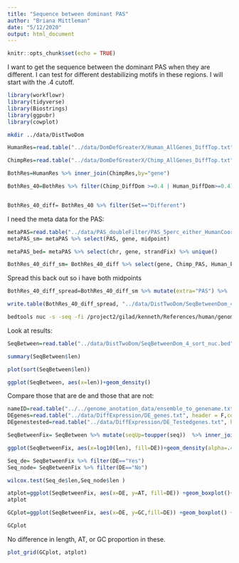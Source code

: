 ```yaml
---
title: "Sequence between dominant PAS"
author: "Briana Mittleman"
date: "5/12/2020"
output: html_document
---
```


```r
knitr::opts_chunk$set(echo = TRUE)
```

I want to get the sequence between the dominant PAS when they are different. I can test for different destabilizing motifs in these regions. I will start with the .4 cutoff. 


```r
library(workflowr)
library(tidyverse)
library(Biostrings)
library(ggpubr)
library(cowplot)

```

```bash
mkdir ../data/DistTwoDom
```



```r
HumanRes=read.table("../data/DomDefGreaterX/Human_AllGenes_DiffTop.txt", col.names = c("Human_PAS", "gene","Human_DiffDom"),stringsAsFactors = F)

ChimpRes=read.table("../data/DomDefGreaterX/Chimp_AllGenes_DiffTop.txt", col.names = c("Chimp_PAS", "gene","Chimp_DiffDom"),stringsAsFactors = F)

BothRes=HumanRes %>% inner_join(ChimpRes,by="gene")

BothRes_40=BothRes %>% filter(Chimp_DiffDom >=0.4 | Human_DiffDom>=0.4) %>% mutate(Set= ifelse(Human_PAS==Chimp_PAS,"Same", "Different"),cut=40)


BothRes_40_diff= BothRes_40 %>% filter(Set=="Different")
```


I need the meta data for the PAS:

```r
metaPAS=read.table("../data/PAS_doubleFilter/PAS_5perc_either_HumanCoord_BothUsage_meta_doubleFilter.txt",stringsAsFactors = F, header = T) %>% mutate(midpoint=start+100)
metaPAS_sm= metaPAS %>% select(PAS, gene, midpoint)

metaPAS_bed= metaPAS %>% select(chr, gene, strandFix) %>% unique()

BothRes_40_diff_sm= BothRes_40_diff %>% select(gene, Chimp_PAS, Human_PAS) %>% gather("species", "PAS", -gene) %>% inner_join(metaPAS_sm, by=c("gene", "PAS"))
```
Spread this back out so i have both midpoints  

```r
BothRes_40_diff_spread=BothRes_40_diff_sm %>% mutate(extra="PAS") %>%  spread(extra,midpoint) %>% group_by(gene) %>% summarise(minPAS=min(PAS), maxPAS=max(PAS)) %>% inner_join(metaPAS_bed, by="gene") %>%mutate(score=0) %>% select(chr, minPAS, maxPAS, gene, score, strandFix ) %>% arrange(chr, minPAS)

write.table(BothRes_40_diff_spread, "../data/DistTwoDom/SeqBetweenDom_4.bed", quote = F, col.names = F, row.names = F, sep="\t")

```


```bash
bedtools nuc -s -seq -fi /project2/gilad/kenneth/References/human/genome/hg38.fa -bed ../data/DistTwoDom/SeqBetweenDom_4.bed > ../data/DistTwoDom/SeqBetweenDom_4_sort_nuc.bed
```

Look at results: 

```r
SeqBetween=read.table("../data/DistTwoDom/SeqBetweenDom_4_sort_nuc.bed", col.names = c(colnames(BothRes_40_diff_spread),"AT", "GC", "A", "C", "G", "T","N", "other", "len", "seq" ))

summary(SeqBetween$len)

plot(sort(SeqBetween$len))
```


```r
ggplot(SeqBetween, aes(x=len))+geom_density()
```

Compare those that are de and those that are not:  

```r
nameID=read.table("../../genome_anotation_data/ensemble_to_genename.txt",sep="\t", header = T, stringsAsFactors = F)
DEgenes=read.table("../data/DiffExpression/DE_genes.txt", header = F,col.names = c("Gene_stable_ID"),stringsAsFactors = F) %>% inner_join(nameID, by="Gene_stable_ID") %>% dplyr::select(Gene.name) %>% dplyr::rename("gene"=Gene.name)
DEgenestested=read.table("../data/DiffExpression/DE_Testedgenes.txt", header = F,col.names = c("Gene_stable_ID"),stringsAsFactors = F) %>% inner_join(nameID, by="Gene_stable_ID") %>% dplyr::select(Gene.name) %>% dplyr::rename("gene"=Gene.name) %>% mutate(DE=ifelse(gene %in% DEgenes$gene, "Yes", "No"))
```


 
```r
SeqBetweenFix= SeqBetween %>% mutate(seqUp=toupper(seq))  %>% inner_join(DEgenestested, by="gene")

ggplot(SeqBetweenFix, aes(x=log10(len), fill=DE))+geom_density(alpha=.4)
```

```r
Seq_de= SeqBetweenFix %>% filter(DE=="Yes")
Seq_node= SeqBetweenFix %>% filter(DE=="No")

wilcox.test(Seq_de$len,Seq_node$len )
```


```r
atplot=ggplot(SeqBetweenFix, aes(x=DE, y=AT, fill=DE)) +geom_boxplot()+geom_jitter()+stat_compare_means() +scale_fill_brewer(palette = "Set1")+ theme(legend.position = "none")
atplot
```
```r
GCplot=ggplot(SeqBetweenFix, aes(x=DE, y=GC,fill=DE)) +geom_boxplot() +geom_jitter()+stat_compare_means()+scale_fill_brewer(palette = "Set1") + theme(legend.position = "none")

GCplot
```

No difference in length, AT, or GC proportion in these.

```r
plot_grid(GCplot, atplot)
```


